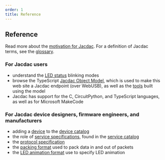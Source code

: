 ```yaml
---
order: 1
title: Reference
---
```


## Reference

Read more about the [motivation for Jacdac](./motivation). 
For a definition of Jacdac terms, see the [glossary](./glossary).

### For Jacdac users

- understand the [LED status](./led-status) blinking modes
- browse the TypeScript [Jacdac Object Model](../clients/web/jdom), which is used to make this web site a Jacdac endpoint (over WebUSB), as well as the [tools](../tools/) built using the model
- Jacdac has support for the C, CircuitPython, and TypeScript languages, as well as for Microsoft MakeCode

### For Jacdac device designers, firmware engineers, and manufacturers

- adding a [device](../tools/device-designer) to the [device catalog](../devices)
- the role of [service specifications](service-specification/), found in the [service catalog](../services)
- the [protocol specification](./protocol)
- the [packing format](./pack-format) used to pack data in and out of packets
- the [LED animation format](./led-animation) use to specify LED animation